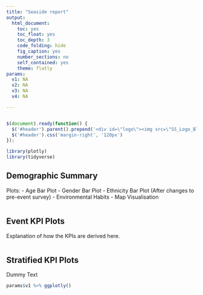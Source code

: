 ```yaml
---
title: "Seaside report"
output: 
  html_document:
    toc: yes
    toc_float: yes
    toc_depth: 3
    code_folding: hide
    fig_caption: yes
    number_sections: no
    self_contained: yes
    theme: flatly
params:
  v1: NA
  v2: NA
  v3: NA
  v4: NA

---
```



```r

```

```js
$(document).ready(function() {
  $('#header').parent().prepend('<div id=\"logo\"><img src=\"SS_Logo_Blue.png\" style=\"position:absolute; top:0; right:0; padding:20px; height:120px\"></div>');
  $('#header').css('margin-right', '120px')
});
```

```r
library(plotly)
library(tidyverse)
```


## Demographic Summary

Plots:
- Age Bar Plot
- Gender Bar Plot
- Ethnicity Bar Plot (After changes to pre-event survey)
- Environmental Habits
- Map Visualisation


```r

```

## Event KPI Plots

Explanation of how the KPIs are derived here.


```r

```

## Stratified KPI Plots

Dummy Text


```r
params$v1 %>% ggplotly()
```


<!-- ```{r, message = FALSE, warning = FALSE} -->
<!-- params$v2 %>% ggplotly() -->
<!-- ``` -->



<!-- ```{r, message = FALSE, warning = FALSE, echo = TRUE} -->
<!-- params$v3 %>% ggplotly() -->
<!-- ``` -->


<!-- ```{r, message = FALSE, warning = FALSE, echo = TRUE} -->
<!-- params$v4 %>% ggplotly() -->
<!-- ``` -->